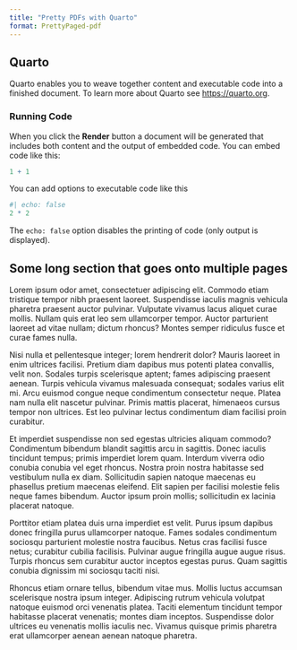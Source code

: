 ```yaml
---
title: "Pretty PDFs with Quarto"
format: PrettyPaged-pdf
---
```


## Quarto

Quarto enables you to weave together content and executable code into a finished document. To learn more about Quarto see <https://quarto.org>.

### Running Code

When you click the **Render** button a document will be generated that includes both content and the output of embedded code. You can embed code like this:

```r
1 + 1
```

You can add options to executable code like this

```r
#| echo: false
2 * 2
```

The `echo: false` option disables the printing of code (only output is displayed).

## Some long section that goes onto multiple pages

Lorem ipsum odor amet, consectetuer adipiscing elit. Commodo etiam tristique tempor nibh praesent laoreet. Suspendisse iaculis magnis vehicula pharetra praesent auctor pulvinar. Vulputate vivamus lacus aliquet curae mollis. Nullam quis erat leo sem ullamcorper tempor. Auctor parturient laoreet ad vitae nullam; dictum rhoncus? Montes semper ridiculus fusce et curae fames nulla.

Nisi nulla et pellentesque integer; lorem hendrerit dolor? Mauris laoreet in enim ultrices facilisi. Pretium diam dapibus mus potenti platea convallis, velit non. Sodales turpis scelerisque aptent; fames adipiscing praesent aenean. Turpis vehicula vivamus malesuada consequat; sodales varius elit mi. Arcu euismod congue neque condimentum consectetur neque. Platea nam nulla elit nascetur pulvinar. Primis mattis placerat, himenaeos cursus tempor non ultrices. Est leo pulvinar lectus condimentum diam facilisi proin curabitur.

Et imperdiet suspendisse non sed egestas ultricies aliquam commodo? Condimentum bibendum blandit sagittis arcu in sagittis. Donec iaculis tincidunt tempus; primis imperdiet lorem quam. Interdum viverra odio conubia conubia vel eget rhoncus. Nostra proin nostra habitasse sed vestibulum nulla ex diam. Sollicitudin sapien natoque maecenas eu phasellus pretium maecenas eleifend. Elit sapien per facilisi molestie felis neque fames bibendum. Auctor ipsum proin mollis; sollicitudin ex lacinia placerat natoque.

Porttitor etiam platea duis urna imperdiet est velit. Purus ipsum dapibus donec fringilla purus ullamcorper natoque. Fames sodales condimentum sociosqu parturient molestie nostra faucibus. Netus cras facilisi fusce netus; curabitur cubilia facilisis. Pulvinar augue fringilla augue augue risus. Turpis rhoncus sem curabitur auctor inceptos egestas purus. Quam sagittis conubia dignissim mi sociosqu taciti nisi.

Rhoncus etiam ornare tellus, bibendum vitae mus. Mollis luctus accumsan scelerisque nostra ipsum integer. Adipiscing rutrum vehicula volutpat natoque euismod orci venenatis platea. Taciti elementum tincidunt tempor habitasse placerat venenatis; montes diam inceptos. Suspendisse dolor ultrices eu venenatis mollis iaculis nec. Vivamus quisque primis pharetra erat ullamcorper aenean aenean natoque pharetra.
